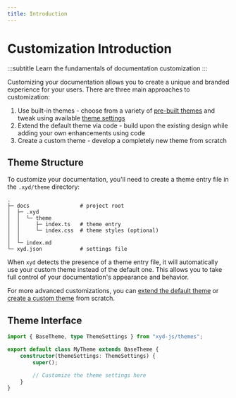```yaml
---
title: Introduction
---
```


# Customization Introduction
:::subtitle
Learn the fundamentals of documentation customization
:::

Customizing your documentation allows you to create a unique and branded experience for your users. There are three main approaches to customization:

1. Use built-in themes - choose from a variety of [pre-built themes](/docs/guides/themes) 
and tweak using available [theme settings](/docs/guides/theme-settings)
2. Extend the default theme via code - build upon the existing design while adding your own enhancements using code
3. Create a custom theme - develop a completely new theme from scratch

## Theme Structure
To customize your documentation, you'll need to create a theme entry file in the `.xyd/theme` directory:

```
.
├─ docs                # project root
│  ├─ .xyd
│  │  └─ theme
│  │     ├─ index.ts   # theme entry
│  │     └─ index.css  # theme styles (optional)
│  │  
│  └─ index.md
└─ xyd.json            # settings file
```

When <code>xyd</code> detects the presence of a theme entry file, it will automatically use your custom theme
instead of the default one. This allows you to take full control of your documentation's appearance and behavior.

For more advanced customizations, you can [extend the default theme](/docs/guides/extending-default-theme)
or [create a custom theme](/docs/guides/custom-theme) from scratch.

## Theme Interface


```ts
import { BaseTheme, type ThemeSettings } from "xyd-js/themes";

export default class MyTheme extends BaseTheme {
    constructor(themeSettings: ThemeSettings) {
        super();

        // Customize the theme settings here
    }
}
```